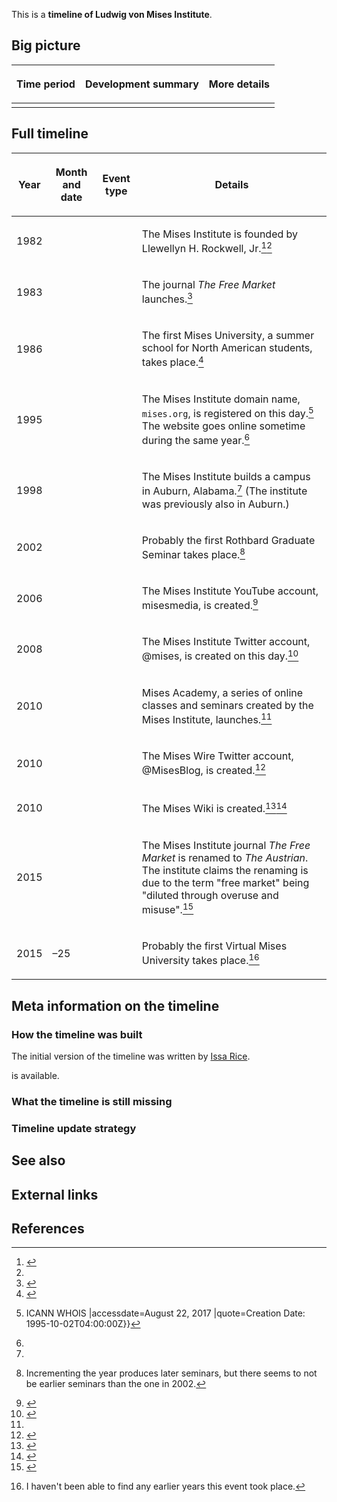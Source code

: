 This is a '''timeline of Ludwig von Mises Institute'''.

==Big picture==

{| class="wikitable"
! Time period !! Development summary !! More details
|-
|}

==Full timeline==

{| class="sortable wikitable"
! Year !! Month and date !! Event type !! Details
|-
| 1982 || {{dts|October}} || || The Mises Institute is founded by Llewellyn H. Rockwell, Jr.<ref>{{cite web |url=https://mises.org/about-mises |publisher=Mises Institute |title=About Mises |date=June 18, 2014 |accessdate=August 22, 2017}}</ref><ref name="what-is-the-mises-Institute" />
|-
| 1983 || || || The journal ''The Free Market'' launches.<ref>{{cite web |url=https://mises.org/system/tdf/The%20Austrian%20vol%201%20no%201%202015_0.pdf?file=1&type=document |title=The Austrian vol 1 no 1 2015_0.pdf |accessdate=August 22, 2017}}</ref>
|-
| 1986 || || || The first Mises University, a summer school for North American students, takes place.<ref name="what-is-the-mises-Institute">{{cite web |url=https://mises.org/about-mises/what-is-the-mises-Institute |publisher=Mises Institute |title=What Is the Mises Institute? |date=June 18, 2014 |accessdate=August 22, 2017}}</ref>
|-
| 1995 || {{dts|October 2}} || || The Mises Institute domain name, <code>mises.org</code>, is registered on this day.<ref>{{cite web |url=https://whois.icann.org/en/lookup?name=mises.org |title={{!}} ICANN WHOIS |accessdate=August 22, 2017 |quote=Creation Date: 1995-10-02T04:00:00Z}}</ref> The website goes online sometime during the same year.<ref name="what-is-the-mises-Institute" />
|-
| 1998 || || || The Mises Institute builds a campus in Auburn, Alabama.<ref name="what-is-the-mises-Institute" /> (The institute was previously also in Auburn.)
|-
| 2002 || {{dts|July 29}}{{snd}}{{dts|August 2}} || || Probably the first Rothbard Graduate Seminar takes place.<ref>{{cite web |url=https://mises.org/events/rothbard-graduate-seminar-2002 |publisher=Mises Institute |title=Rothbard Graduate Seminar 2002 |date=June 4, 2014 |accessdate=August 22, 2017}} Incrementing the year produces later seminars, but there seems to not be earlier seminars than the one in 2002.</ref>
|-
| 2006 || {{dts|February 22}} || || The Mises Institute YouTube account, misesmedia, is created.<ref>{{cite web |url=https://www.youtube.com/user/misesmedia/about |title=misesmedia |publisher=YouTube |accessdate=August 22, 2017}}</ref>
|-
| 2008 || {{dts|January 28}} || || The Mises Institute Twitter account, @mises, is created on this day.<ref>{{cite web |url=https://twitter.com/mises?lang=en |title=Mises Institute (@mises) |accessdate=August 22, 2017 |publisher=Twitter}}</ref>
|-
| 2010 || || || Mises Academy, a series of online classes and seminars created by the Mises Institute, launches.<ref name="what-is-the-mises-Institute" />
|-
| 2010 || {{dts|August 18}} || || The Mises Wire Twitter account, @MisesBlog, is created.<ref>{{cite web |url=https://twitter.com/misesblog?lang=en |accessdate=August 22, 2017 |publisher=Twitter |title=Mises Wire (@MisesBlog)}}</ref>
|-
| 2010 || {{dts|November 5}} || || The Mises Wiki is created.<ref>{{cite web |url=https://wiki.mises.org/wiki/Main_Page |title=Mises Wiki, the global repository of classical-liberal thought |accessdate=August 22, 2017 |quote=Sponsored by the Ludwig von Mises Institute and founded on 5 November 2010, the repository now has 1,990 articles.}}</ref><ref>{{cite web |url=https://wiki.mises.org/mediawiki/index.php?title=Main_Page&diff=2&oldid=1 |title=Difference between revisions of "Main Page" - Mises Wiki, the global repository of classical-liberal thought |accessdate=August 22, 2017}}</ref>
|-
| 2015 || {{dts|February 13}} || || The Mises Institute journal ''The Free Market'' is renamed to ''The Austrian''. The institute claims the renaming is due to the term "free market" being "diluted through overuse and misuse".<ref>{{cite web |url=https://mises.org/library/free-market-now-austrian |publisher=Mises Institute |title=The Free Market is now The Austrian |date=February 13, 2015 |accessdate=August 22, 2017}}</ref>
|-
| 2015 || {{dts|July 19}}–25 || || Probably the first Virtual Mises University takes place.<ref>{{cite web |url=https://mises.org/events/virtual-mises-university-2015 |publisher=Mises Institute |title=Virtual Mises University 2015 |date=July 7, 2015 |accessdate=August 22, 2017}} I haven't been able to find any earlier years this event took place.</ref>
|}

==Meta information on the timeline==

===How the timeline was built===

The initial version of the timeline was written by [[User:Issa|Issa Rice]].

{{funding info}} is available.

===What the timeline is still missing===

===Timeline update strategy===

==See also==

==External links==

==References==

{{Reflist|30em}}
